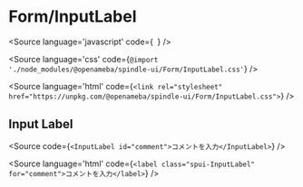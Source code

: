 
<Meta of={InputLabelStories} />

# Form/InputLabel

<Source
  language='javascript'
  code={`
  `}
/>

<Source
  language='css'
  code={`@import './node_modules/@openameba/spindle-ui/Form/InputLabel.css'`}
/>

<Source
  language='html'
  code={`<link rel="stylesheet" href="https://unpkg.com/@openameba/spindle-ui/Form/InputLabel.css">`}
/>

## Input Label

<Story of={InputLabelStories.InputLabelStory} />

<Source
  code={`
<InputLabel id="comment">コメントを入力</InputLabel>
  `}
/>

<Source
  language='html'
  code={`
<label class="spui-InputLabel" for="comment">コメントを入力</label>
  `}
/>

